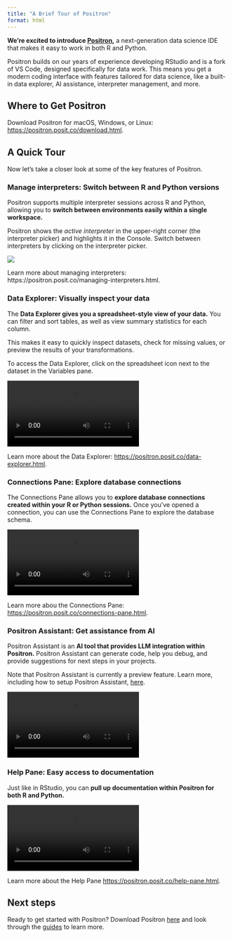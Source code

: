 ```yaml
---
title: "A Brief Tour of Positron"
format: html
---
```


**We’re excited to introduce [Positron](https://positron.posit.co/start.html),** a next-generation data science IDE that makes it easy to work in both R and Python.

Positron builds on our years of experience developing RStudio and is a fork of VS Code, designed specifically for data work. This means you get a modern coding interface with features tailored for data science, like a built-in data explorer, AI assistance, interpreter management, and more.

## Where to Get Positron

Download Positron for macOS, Windows, or Linux: [https://positron.posit.co/download.html](https://positron.posit.co/download.html).


## A Quick Tour

Now let’s take a closer look at some of the key features of Positron.

### Manage interpreters: Switch between R and Python versions

Positron supports multiple interpreter sessions across R and Python, allowing you to **switch between environments easily within a single workspace.** 

Positron shows the *active interpreter* in the upper-right corner (the interpreter picker) and highlights it in the Console. Switch between interpreters by clicking on the interpreter picker. 

![](images/positron-interpreter.png)

Learn more about managing interpreters: https://positron.posit.co/managing-interpreters.html. 

### Data Explorer: Visually inspect your data  

The **Data Explorer gives you a spreadsheet-style view of your data.** You can filter and sort tables, as well as view summary statistics for each column. 

This makes it easy to quickly inspect datasets, check for missing values, or preview the results of your transformations. 

To access the Data Explorer, click on the spreadsheet icon next to the dataset in the Variables pane. 

![](images/data-explorer.mov)

Learn more about the Data Explorer: [https://positron.posit.co/data-explorer.html](https://positron.posit.co/data-explorer.html).

### Connections Pane: Explore database connections

The Connections Pane allows you to **explore database connections created within your R or Python sessions.** Once you've opened a connection, you can use the Connections Pane to explore the database schema.

![](images/connections-pane.mov)

Learn more abou the Connections Pane: [https://positron.posit.co/connections-pane.html](https://positron.posit.co/connections-pane.html).

### Positron Assistant: Get assistance from AI

Positron Assistant is an **AI tool that provides LLM integration within Positron.** Positron Assistant can generate code, help you debug, and provide suggestions for next steps in your projects. 

Note that Positron Assistant is currently a preview feature. Learn more, including how to setup Positron Assistant, [here](https://positron.posit.co/assistant.html). 

![](images/positron-assistant.mov)

### Help Pane: Easy access to documentation

Just like in RStudio, you can **pull up documentation within Positron for both R and Python.**  

![](images/help-pane.mov)

Learn more about the Help Pane [https://positron.posit.co/help-pane.html](https://positron.posit.co/help-pane.html).

## Next steps

Ready to get started with Positron? Download Positron [here](https://positron.posit.co/download.html) and look through the [guides](https://positron.posit.co/add-to-path.html) to learn more. 